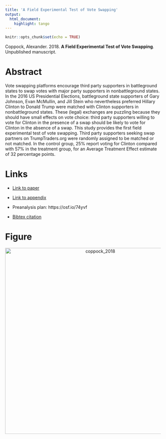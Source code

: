 ```yaml
---
title: 'A Field Experimental Test of Vote Swapping'
output:
  html_document:
    highlight: tango
---
```


```r
knitr::opts_chunk$set(echo = TRUE)
```

Coppock, Alexander. 2018. <b>A Field Experimental Test of Vote Swapping</b>. Unpublished manuscript.

# Abstract
Vote swapping platforms encourage third party supporters in battleground states to swap votes with major party supporters in nonbattleground states. In the 2016 US Presidential Elections, battleground state supporters of Gary Johnson, Evan McMullin, and Jill Stein who nevertheless preferred Hillary Clinton to Donald Trump were matched with Clinton supporters in nonbattleground states. These (legal) exchanges are puzzling because they should have small effects on vote choice: third party supporters willing to vote for Clinton in the presence of a swap should be likely to vote for Clinton in the absence of a swap. This study provides the first field experimental test of vote swapping. Third party supporters seeking swap partners on TrumpTraders.org were randomly assigned to be matched or not matched. In the control group, 25% report voting for Clinton compared with 57% in the treatment group, for an Average Treatment Effect estimate of 32 percentage points.

# Links
 - <a href='coppock_2018.pdf'>Link to paper</a>
 - <a href='coppock_2018_appendix.pdf'>Link to appendix</a>
 - Preanalysis plan: https://osf.io/74yvf 


 - <a href='coppock_2018.bib'>Bibtex citation</a>

# Figure
<center><img src="display_figures/coppock_2018_display.png" alt="coppock_2018" width="600"></center>